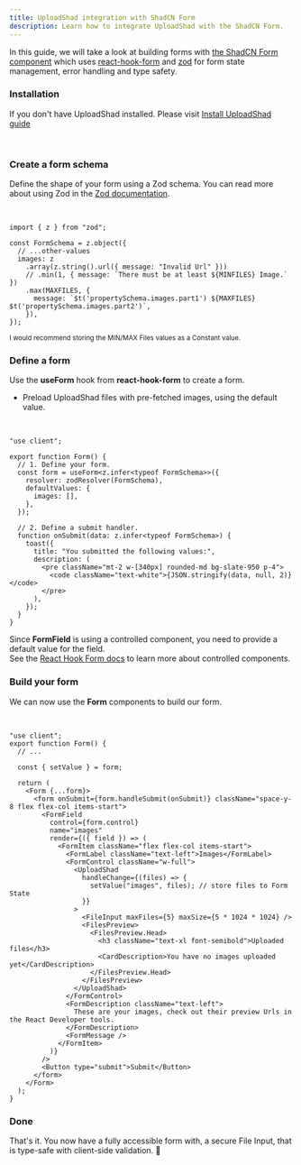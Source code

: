 ```yaml
---
title: UploadShad integration with ShadCN Form
description: Learn how to integrate UploadShad with the ShadCN Form.
---
```


In this guide, we will take a look at building forms with [the ShadCN Form component](https://ui.shadcn.com/docs/components/form)
which uses [react-hook-form](https://react-hook-form.com/) and [zod](https://zod.dev)
for form state management, error handling and type safety.

<Steps>

### Installation

If you don't have UploadShad installed. Please visit [Install UploadShad guide](/installation)

<br />

### Create a form schema

Define the shape of your form using a Zod schema. You can read more about using Zod in the [Zod documentation](https://zod.dev).

<br />

```tsx showLineNumbers {3,5-7}
import { z } from "zod";

const FormSchema = z.object({
  // ...other-values
  images: z
    .array(z.string().url({ message: "Invalid Url" }))
    // .min(1, { message: `There must be at least ${MINFILES} Image.` })
    .max(MAXFILES, {
      message: `$t('propertySchema.images.part1') ${MAXFILES} $t('propertySchema.images.part2')`,
    }),
});
```

<small>I would recommend storing the MIN/MAX Files values as a Constant value.</small>

### Define a form

Use the **useForm** hook from **react-hook-form** to create a form.

- Preload UploadShad files with pre-fetched images, using the default value.

<br />

```tsx showLineNumbers {3-4,14-20,22-27}
"use client";

export function Form() {
  // 1. Define your form.
  const form = useForm<z.infer<typeof FormSchema>>({
    resolver: zodResolver(FormSchema),
    defaultValues: {
      images: [],
    },
  });

  // 2. Define a submit handler.
  function onSubmit(data: z.infer<typeof FormSchema>) {
    toast({
      title: "You submitted the following values:",
      description: (
        <pre className="mt-2 w-[340px] rounded-md bg-slate-950 p-4">
          <code className="text-white">{JSON.stringify(data, null, 2)}</code>
        </pre>
      ),
    });
  }
}
```

Since **FormField** is using a controlled component, you need to provide a default value for the field.  
See the [React Hook Form docs](https://react-hook-form.com/docs/usecontroller) to learn more about controlled components.

### Build your form

We can now use the **Form** components to build our form.

<br />

```tsx showLineNumbers {7-17,28-50}
"use client";
export function Form() {
  // ...

  const { setValue } = form;

  return (
    <Form {...form}>
      <form onSubmit={form.handleSubmit(onSubmit)} className="space-y-8 flex flex-col items-start">
        <FormField
          control={form.control}
          name="images"
          render={({ field }) => (
            <FormItem className="flex flex-col items-start">
              <FormLabel className="text-left">Images</FormLabel>
              <FormControl className="w-full">
                <UploadShad
                  handleChange={(files) => {
                    setValue("images", files); // store files to Form State
                  }}
                >
                  <FileInput maxFiles={5} maxSize={5 * 1024 * 1024} />
                  <FilesPreview>
                    <FilesPreview.Head>
                      <h3 className="text-xl font-semibold">Uploaded files</h3>
                      <CardDescription>You have no images uploaded yet</CardDescription>
                    </FilesPreview.Head>
                  </FilesPreview>
                </UploadShad>
              </FormControl>
              <FormDescription className="text-left">
                These are your images, check out their preview Urls in the React Developer tools.
              </FormDescription>
              <FormMessage />
            </FormItem>
          )}
        />
        <Button type="submit">Submit</Button>
      </form>
    </Form>
  );
}
```

### Done

That's it. You now have a fully accessible form with, a secure File Input, that is type-safe with client-side validation. 🎊

</Steps>
